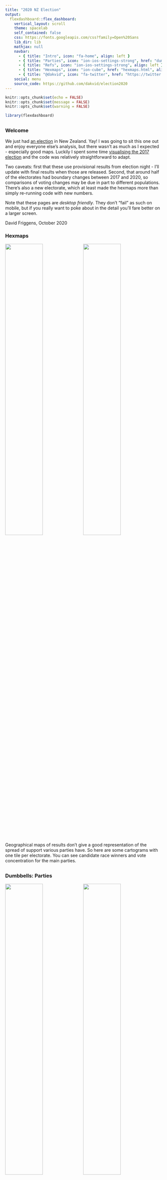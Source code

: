 ```yaml
---
title: "2020 NZ Election"
output: 
  flexdashboard::flex_dashboard:
    vertical_layout: scroll
    theme: spacelab
    self_contained: false
    css: https://fonts.googleapis.com/css?family=Open%20Sans
    lib_dir: lib
    mathjax: null
    navbar:
      - { title: "Intro", icon: "fa-home", align: left }
      - { title: "Parties", icon: "ion-ios-settings-strong", href: "dumbbells.html", align: left }
      - { title: "Refs", icon: "ion-ios-settings-strong", align: left }
      - { title: "Hexmaps", icon: "ion-cube", href: "hexmaps.html", align: left }
      - { title: "@dakvid", icon: "fa-twitter", href: "https://twitter.com/dakvid", align: right }
    social: menu
    source_code: https://github.com/dakvid/election2020
---
```


```r
knitr::opts_chunk$set(echo = FALSE)
knitr::opts_chunk$set(message = FALSE)
knitr::opts_chunk$set(warning = FALSE)
```

```r
library(flexdashboard)
```

## 

### Welcome

We just had [an election](https://en.wikipedia.org/wiki/New_Zealand_general_election,_2020) in New Zealand. Yay!
I was going to sit this one out and enjoy everyone else's analysis, but there wasn't as much as I expected -
especially good maps. Luckily I spent some time [visualising the 2017 election](https://david.frigge.nz/election2017/)
and the code was relatively straightforward to adapt.

Two caveats: first that these use provisional results from election night - I'll update with
final results when those are released.
Second, that around half of the electorates had boundary changes between 2017 and 2020, so
comparisons of voting changes may be due in part to different populations.
There's also a new electorate, which at least made the hexmaps more than simply re-running
code with new numbers.

Note that these pages are *desktop friendly*.
They don't "fail" as such on mobile, but if you really want to poke about in the
detail you'll fare better on a larger screen.

David Friggens, October 2020

### Hexmaps

<p>
<a href="hexmaps.html"><img width="49%" src="images/intro_hex_nat.png" /></a>
<a href="hexmaps.html"><img width="49%" src="images/intro_hex_lab.png" /></a>
</p>

Geographical maps of results don't give a good representation of the spread of support
various parties have. So here are some cartograms with one tile per electorate. You can
see candidate race winners and vote concentration for the main parties.


## 

### Dumbbells: Parties

<p>
<a href="dumbbells.html"><img width="49%" src="images/intro_db_grn.png" /></a>
<a href="dumbbells.html"><img width="49%" src="images/intro_db_nzf.png" /></a>
</p>

We know which parties gained and lost votes since 2017, but the national number doesn't
tell the full story. Was there universal swing, or were there localised ups and
downs? These dumbbell plots help make it clear, both for individual parties and
the overall Left vs Right shift.

<p><a href="dumbbells.html"><img width="100%" src="images/intro_db_lr.png" /></a></p>


### Dumbbells: Referenda

How variable was the support for the two referenda on the ballot this year?
We'll find out when they release some results.


<script>
  (function(i,s,o,g,r,a,m){i['GoogleAnalyticsObject']=r;i[r]=i[r]||function(){
  (i[r].q=i[r].q||[]).push(arguments)},i[r].l=1*new Date();a=s.createElement(o),
  m=s.getElementsByTagName(o)[0];a.async=1;a.src=g;m.parentNode.insertBefore(a,m)
  })(window,document,'script','https://www.google-analytics.com/analytics.js','ga');

  ga('create', 'UA-30013353-2', 'auto');
  ga('send', 'pageview');

</script>

